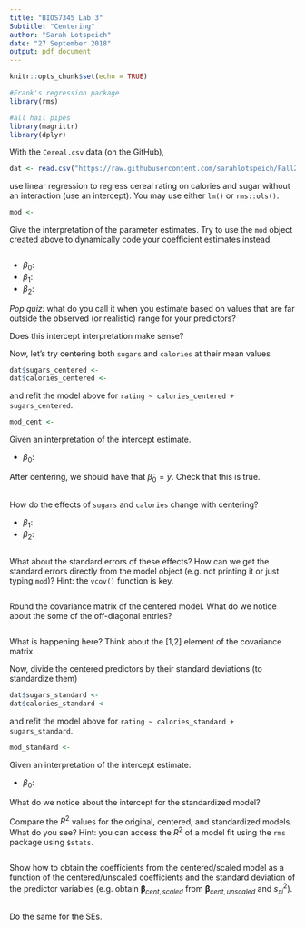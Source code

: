 ```yaml
---
title: "BIOS7345 Lab 3"
Subtitle: "Centering"
author: "Sarah Lotspeich"
date: "27 September 2018"
output: pdf_document
---
```


```r
knitr::opts_chunk$set(echo = TRUE)

#Frank's regression package
library(rms)

#all hail pipes
library(magrittr)
library(dplyr)
```

With the `Cereal.csv` data (on the GitHub), 

```r
dat <- read.csv("https://raw.githubusercontent.com/sarahlotspeich/Fall2019_BIOS7345_Labs/master/Data/Cereal.csv", header=TRUE, stringsAsFactors=FALSE)
```

use linear regression to regress cereal rating on calories and sugar without an interaction (use an intercept). You may use either `lm()` or `rms::ols()`. 

```r
mod <- 
```

Give the interpretation of the parameter estimates. Try to use the `mod` object created above to dynamically code your coefficient estimates instead. 

```r

```

  - $\beta_0:$ 
  - $\beta_1:$ 
  - $\beta_2:$ 

*Pop quiz:* what do you call it when you estimate based on values that are far outside the observed (or realistic) range for your predictors? 
  
Does this intercept interpretation make sense? 

Now, let's try centering both `sugars` and `calories` at their mean values

```r
dat$sugars_centered <- 
dat$calories_centered <- 
```

and refit the model above for `rating ~ calories_centered + sugars_centered`.

```r
mod_cent <- 
```

Given an interpretation of the intercept estimate. 

  - $\beta_0$: 

After centering, we should have that $\hat{\beta}_0 = \bar{y}$. Check that this is true.

```r

```

How do the effects of `sugars` and `calories` change with centering? 

  - $\beta_1:$ 
  - $\beta_2:$ 

```r

```

What about the standard errors of these effects? How can we get the standard errors directly from the model object (e.g. not printing it or just typing `mod`)? Hint: the `vcov()` function is key.

```r

```

Round the covariance matrix of the centered model. What do we notice about the some of the off-diagonal entries?

```r

```

What is happening here? Think about the [1,2] element of the covariance matrix.

\begin{eqnarray*}
Cov(\hat{\beta}_0, \hat{\beta}_1) &=& ?
\end{eqnarray*}

Now, divide the centered predictors by their standard deviations (to standardize them)

```r
dat$sugars_standard <- 
dat$calories_standard <-
```

and refit the model above for `rating ~ calories_standard + sugars_standard`.

```r
mod_standard <- 
```

Given an interpretation of the intercept estimate. 

  - $\beta_0$: 
  
What do we notice about the intercept for the standardized model? 
  
Compare the $R^2$ values for the original, centered, and standardized models. What do you see? Hint: you can access the $R^2$ of a model fit using the `rms` package using `$stats`. 

```r

```

Show how to obtain the coefficients from the centered/scaled model as a function of the centered/unscaled coefficients and the standard deviation of the predictor variables (e.g. obtain $\pmb{\beta}_{cent,scaled}$ from $\pmb{\beta}_{cent,unscaled}$ and $s^2_{xi}$). 

```r

```

Do the same for the SEs. 

```r

```
